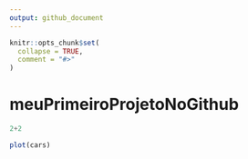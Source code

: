 ```yaml
---
output: github_document
---
```


<!-- README.md is generated from README.Rmd. Please edit that file -->

```r
knitr::opts_chunk$set(
  collapse = TRUE,
  comment = "#>"
)
```

# meuPrimeiroProjetoNoGithub

```python
2+2
```

```r
plot(cars)
```

